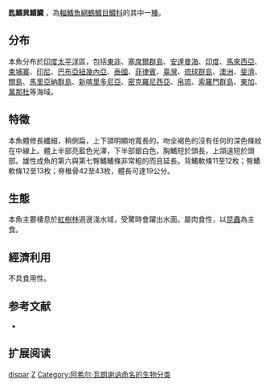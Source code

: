 {{Speciesbox 
| genus = Zenarchopterus
| species = dispar
| image = FMIB 39645 Zenarchopterus vaisiganis.jpeg
| status = NE
| status_system = IUCN3.1
| authority =  [[Achille_Valenciennes|Valenciennes]], 1847
| synonyms = 
}}

'''匙鰭異鰭鱵''' ，為[[輻鰭魚綱|輻鰭魚綱]][[鶴鱵目|鶴鱵目]][[鱵科|鱵科]]的其中一[[種|種]]。

==分布==
本魚分布於[[印度|印度]][[太平洋|太平洋]]區，包括[[東非|東非]]、[[塞席爾群島|塞席爾群島]]、[[安達曼海|安達曼海]]、[[印度|印度]]、[[馬來西亞|馬來西亞]]、[[柬埔寨|柬埔寨]]、[[印尼|印尼]]、[[巴布亞紐幾內亞|巴布亞紐幾內亞]]、[[泰國|泰國]]、[[菲律賓|菲律賓]]、[[臺灣|臺灣]]、[[琉球群島|琉球群島]]、[[澳洲|澳洲]]、[[斐濟|斐濟]]、[[關島|關島]]、[[馬里亞納群島|馬里亞納群島]]、[[新喀里多尼亞|新喀里多尼亞]]、[[密克羅尼西亞|密克羅尼西亞]]、[[帛琉|帛琉]]、[[索羅門群島|索羅門群島]]、[[東加|東加]]、[[萬那杜|萬那杜]]等海域。

==特徵==
本魚體修長纖細，稍側扁，上下頜明顯地寬長的。吻全褐色的沒有任何的深色條紋在中線上。體上半部亮藍色光澤，下半部銀白色，胸鰭短於頭長，上頜遠短於頭部。雄性成魚的第六與第七臀鰭鰭條非常粗的而且延長。背鰭軟條11至12枚；臀鰭軟條12至13枚；脊椎骨42至43枚，體長可達19公分。

==生態==
本魚主要棲息於[[紅樹林|紅樹林]]週邊淺水域，受驚時會躍出水面。屬肉食性，以[[昆蟲|昆蟲]]為主食。

==經濟利用==
不具食用性。{{why}}

==参考文献==
*{{FishBase_species|genus=Zenarchopterus|species=dispar|year=2011|month=12}}

== 扩展阅读 ==
{{refbegin}}
{{wikispecies-inline|Zenarchopterus dispar|匙鰭異鰭鱵}}
{{refend}}
{{Taxonbar|from=Q3289441}}

[[Category:異鰭鱵屬|dispar]]
[[Category:1847年描述的魚類|Z]]
[[Category:阿希尔·瓦朗谢讷命名的生物分类|Category:阿希尔·瓦朗谢讷命名的生物分类]]